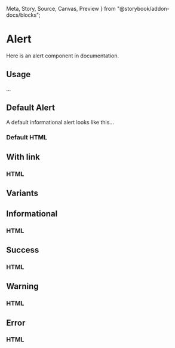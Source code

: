   Meta,
  Story,
  Source,
  Canvas,
  Preview
} from "@storybook/addon-docs/blocks";


<Meta title="Components/Alert" component={Alert} />

# Alert

Here is an alert component in documentation.

## Usage

...

## Default Alert

A default informational alert looks like this...


<Preview>
  <Story name="Default">
    <Alert
      title="Informational alert with text"
      text="Use a brief line of text, preferably a single sentence, to provide more information."
    />
  </Story>
</Preview>

### Default HTML

<HtmlBlock>
  <Alert
    title="Informational alert with text"
    text="Use a brief line of text, preferably a single sentence, to provide more information."
  />
</HtmlBlock>

## With link

<Preview>
  <Story name="WithLink">
    <Alert
      title="Informational alert with text and link"
      text="Use a brief line of text, preferably a single sentence, to provide more information."
      link="#"
    />
  </Story>
</Preview>

### HTML

<HtmlBlock>
  <Alert
    title="Informational alert with text and link"
    text="Use a brief line of text, preferably a single sentence, to provide more information."
    link="#"
  />
</HtmlBlock>

## Variants

## Informational

<Preview>
  <Story name="Info">
    <Alert
      title="Informational alert with text"
      text="Use a brief line of text, preferably a single sentence, to provide more information."
    />
    <Alert
      title="Informational alert with text and link"
      text="Use a brief line of text, preferably a single sentence, to provide more information."
      link="#"
    />
  </Story>
</Preview>

### HTML

<HtmlBlock>
  <Alert
    title="Informational alert with text"
    text="Use a brief line of text, preferably a single sentence, to provide more information."
  />
  <Alert
    title="Informational alert with text and link"
    text="Use a brief line of text, preferably a single sentence, to provide more information."
    link="#"
  />
</HtmlBlock>

## Success

<Preview>
  <Story name="Success">
    <Alert
      type="success"
      title="Success alert with text"
      text="Use a brief line of text, preferably a single sentence, to provide more information."
    />
    <Alert
      type="success"
      title="Success alert with text and link"
      text="Read more here"
      link="#"
    />
  </Story>
</Preview>

### HTML

<HtmlBlock>
  <Alert
    type="success"
    title="Success alert with text"
    text="Use a brief line of text, preferably a single sentence, to provide more information."
  />
  <Alert
    type="success"
    title="Success alert with text and link"
    text="Read more here"
    link="#"
  />
</HtmlBlock>

## Warning

<Preview>
  <Story name="Warning">
    <Alert
      type="warn"
      title="Warning alert with text"
      text="Use a brief line of text, preferably a single sentence, to provide more information."
    />
    <Alert
      type="warn"
      title="Warning alert with text"
      text="Use a brief line of text, preferably a single sentence, to provide more information."
    />
  </Story>
</Preview>

### HTML

<HtmlBlock>
  <Alert
    type="warn"
    title="Warning alert with text"
    text="Use a brief line of text, preferably a single sentence, to provide more information."
  />
  <Alert
    type="warn"
    title="Warning alert with text"
    text="Use a brief line of text, preferably a single sentence, to provide more information."
  />
</HtmlBlock>

## Error

<Preview>
  <Story name="Error">
    <Alert
      type="error"
      title="Error alert with text"
      text="Use a brief line of text, preferably a single sentence, to provide more information."
    />
    <Alert
      type="error"
      title="Error alert with text and link"
      text="Read more here"
      link="#"
    />
  </Story>
</Preview>

### HTML

<HtmlBlock>
  <Alert
    type="error"
    title="Error alert with text"
    text="Use a brief line of text, preferably a single sentence, to provide more information."
  />
  <Alert
    type="error"
    title="Error alert with text and link"
    text="Read more here"
    link="#"
  />
</HtmlBlock>
